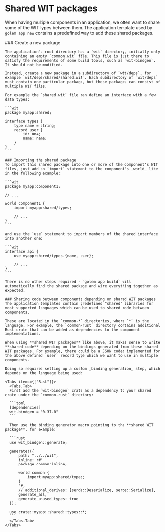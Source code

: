
# Shared WIT packages

When having multiple components in an application, we often want to share some of the WIT types between them. The application template used by `golem app new` contains a predefined way to add these shared packages.

<Steps>
    ### Create a new package

    The application's root directory has a `wit` directory, initially only containing an empty `common.wit` file. This file is just there to satisfy the requirements of some build tools, such as `wit-bindgen`. It should not be modified.

    Instead, create a new package in a subdirectory of `wit/deps`, for example `wit/deps/shared/shared.wit`. Each subdirectory of `wit/deps` must contain one particular package, but these packages can consist of multiple WIT files.

    For example the `shared.wit` file can define an interface with a few data types:

    ```wit
    package myapp:shared;

    interface types {
        type name = string;
        record user {
            id: u64;
            name: name;
        }
    }
    ```

    ### Importing the shared package
    To import this shared package into one or more of the component's WIT files, just add an `import` statement to the component's _world_ like in the following example:

    ```wit
    package myapp:component1;

    // ...

    world component1 {
        import myapp:shared/types;

        // ...
    }
    ```

    and use the `use` statement to import members of the shared interface into another one:

    ```wit
    interface api {
        use myapp:shared/types.{name, user};

        // ...
    }
    ```

    There is no other steps required - `golem app build` will automatically find the shared package and wire everything together as expected.

    ### Sharing code between components depending on shared WIT packages
    The application templates contain predefined "shared" libraries for most supported languages which can be used to shared code between components.

    These are located in the `common-*` directories, where `*` is the language. For example, the `common-rust` directory contains additional Rust crate that can be added as dependencies to the component implementations.

    When using **shared WIT packages** like above, it makes sense to write **shared code** depending on the bindings generated from these shared WIT packages. For example, there could be a JSON codec implemented for the above defined `user` record type which we want to use in multiple components.

    Doing so requires setting up a custom _binding generation_ step, which depends on the language being used:

    <Tabs items={["Rust"]}>
      <Tabs.Tab>
      First add the `wit-bindgen` crate as a dependency to your shared crate under the `common-rust` directory:

      ```toml
      [dependencies]
      wit-bindgen = "0.37.0"
      ```

      Then use the binding generator macro pointing to the **shared WIT package**, for example:

      ```rust
      use wit_bindgen::generate;

      generate!({
          path: "../../wit",
          inline: r#"
          package common:inline;

          world common {
              import myapp:shared/types;
          }
          "#,
          // additional_derives: [serde::Deserialize, serde::Serialize],
          generate_all,
          generate_unused_types: true
      });

      use crate::myapp::shared::types::*;
      ```
      </Tabs.Tab>
    </Tabs>
</Steps>
